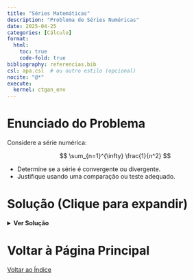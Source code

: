 ```yaml
---
title: "Séries Matemáticas"
description: "Problema de Séries Numéricas"
date: 2025-04-25
categories: [Cálculo]
format:
  html:
    toc: true
    code-fold: true
bibliography: referencias.bib
csl: apa.csl  # ou outro estilo (opcional)
nocite: "@*"
execute:
  kernel: ctgan_env
---
```


# Enunciado do Problema

Considere a série numérica:

$$
\sum_{n=1}^{\infty} \frac{1}{n^2}
$$

- Determine se a série é convergente ou divergente.
- Justifique usando uma comparação ou teste adequado.



# Solução (Clique para expandir)

<details>
<summary><strong>Ver Solução</strong></summary>

<br>

A série apresentada é:

$$
\sum_{n=1}^{\infty} \frac{1}{n^2}
$$

Esta é uma série **p** com $p = 2 > 1$.  
Logo, **a série converge** pelo critério das séries p.

Além disso, sabemos que:

$$
\sum_{n=1}^{\infty} \frac{1}{n^2} = \frac{\pi^2}{6}
$$


**Resumo**: A série é convergente.

</details>



# Voltar à Página Principal

[Voltar ao Índice](index.html)

